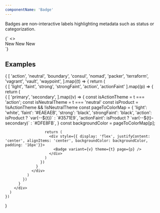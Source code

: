 ```yaml
---
componentName: 'Badge'
---
```


Badges are non-interactive labels highlighting metadata such as status or categorization.

<LiveComponent>
  {`
<>
  <div style={{ display: 'flex', gap: 16 }}>
    <Badge variant="primary" theme="action" page="light">New</Badge>
    <Badge variant="primary" theme="neutral" page="light">New</Badge>
    <Badge variant="primary" theme="nomad" page="light">New</Badge>
  </div>
</>
`}
</LiveComponent>

<PropsTable props={componentProps} />

## Examples

<div style={{display: 'grid', gridTemplateRows: '1fr', border: '1px solid black', borderRadius: '8px', padding: '16px' }}>
  {
    [
      'action',
      'neutral',
      'boundary',
      'consul',
      'nomad',
      'packer',
      'terraform',
      'vagrant',
      'vault',
      'waypoint',
    ].map((t) => {
      return (
        <div style={{display: 'grid', gridTemplateColumns: 'repeat(6, 1fr)'}}>
          {
            [
              'light',
              'faint',
              'strong',
              'strongFaint',
              'action',
              'actionFaint'
            ].map((p) => {
              return ( 
                <div style={{display: 'grid', gridTemplateRows: '1fr 1fr'}}>
                  {
                    [
                      'primary',
                      'secondary',
                    ].map((v) => {
                      const isActionTheme = t === 'action';
                      const isNeutralTheme = t === 'neutral'
                      const isProduct = !isActionTheme && !isNeutralTheme
                      const pageToColorMap = {
                        'light': 'white',
                        'faint': '#EAEAEB',
                        'strong': 'black',
                        'strongFaint': 'black',
                        'action': isProduct ? `var(--${t})` : `#3571E9`,
                        'actionFaint': isProduct ? `var(--${t}-secondary)` : `#DFE8FB`,
                      }
                      const backgroundColor = pageToColorMap[p];

                      return (
                        <div style={{ display: 'flex', justifyContent: 'center', alignItems: 'center', backgroundColor: backgroundColor, padding: '16px'}}>
                          <Badge variant={v} theme={t} page={p} />
                        </div>
                      )
                    })
                  }  
                </div>
              )
            })
          }
        </div>
      )
    })
  }
</div>
